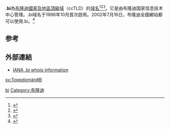 {{expand English|time=2018-04-01T08:58:40+00:00}}
{{noteTA|G1=地名}}
'''.bi'''為[[布隆迪|布隆迪]][[國家及地區頂級域|國家及地區頂級域]]（ccTLD）的[[域名|域名]]<ref>{{Cite book|title=常用电脑词语速查手册|last=何弘主编|first=|publisher=西安：西安出版社|date=2000-07|isbn=7-80594-644-2|location=|pages=201-202}}</ref><ref>{{Cite book|title=英德汉广播电视技术词典|last=（德）赫伯特·蒂尔曼（Herbert Tillmann）编；梁瑛等译|first=|publisher=北京：中国广播电视出版社|year=2002|isbn=7-5043-3793-5|location=|pages=440-442}}</ref><ref>{{Cite book|title=大学计算机基础|last=刘丕娥主编|first=|publisher=哈尔滨：哈尔滨工业大学出版社|year=2010|isbn=978-7-5603-3056-3|location=|pages=342-345}}</ref>。它是由布隆迪国家信息技术中心管理。.bi域名于1996年10月首次啟用。2002年7月16日，布隆迪全國網站都可以使用.bi。<ref>{{Cite web|title=IANA Report on Redelegation of the .bi Top-Level Domain|url=https://www.iana.org/reports/2002/bi-report-16jul02.html|website=[[Internet_Assigned_Numbers_Authority|Internet Assigned Numbers Authority]]|access-date=2021-10-28|archive-date=2021-04-11|archive-url=https://web.archive.org/web/20210411014744/http://www.iana.org/reports/2002/bi-report-16jul02.html|dead-url=no}}</ref>

== 参考 ==
{{reflist}}

== 外部連結 ==
* [http://www.iana.org/root-whois/bi.htm IANA .bi whois information]{{Wayback|url=http://www.iana.org/root-whois/bi.htm |date=20080516200852 }}

{{CcTLD}}
{{网络小作品}}

[[Category:國家及地區頂級域|bi]]
[[Category:布隆迪|Category:布隆迪]]

[[sv:Toppdomän#B|sv:Toppdomän#B]]